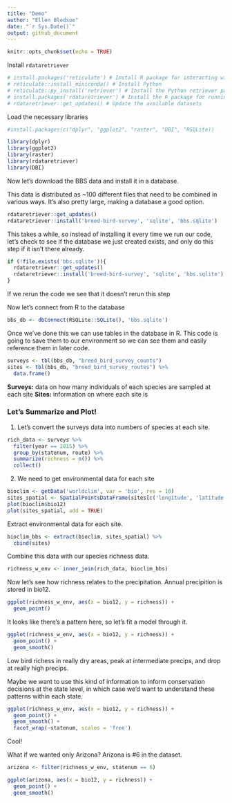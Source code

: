 ```yaml
---
title: "Demo"
author: "Ellen Bledsoe"
date: "`r Sys.Date()`"
output: github_document
---
```


```r
knitr::opts_chunk$set(echo = TRUE)
```

Install `rdataretriever`

```r
# install.packages('reticulate') # Install R package for interacting with Python
# reticulate::install_miniconda() # Install Python
# reticulate::py_install('retriever') # Install the Python retriever package
# install.packages('rdataretriever') # Install the R package for running the retriever
# rdataretriever::get_updates() # Update the available datasets
```

Load the necessary libraries
```r
#install.packages(c("dplyr", "ggplot2", "raster", "DBI", "RSQLite))

library(dplyr)
library(ggplot2)
library(raster)
library(rdataretriever)
library(DBI)
```

Now let’s download the BBS data and install it in a database.

This data is distributed as ~100 different files that need to be combined in various ways. It’s also pretty large, making a database a good option.

```r
rdataretriever::get_updates()
rdataretriever::install('breed-bird-survey', 'sqlite', 'bbs.sqlite')
```

This takes a while, so instead of installing it every time we run our code, let’s check to see if the database we just created exists, and only do this step if it isn’t there already.

```r
if (!file.exists('bbs.sqlite')){
  rdataretriever::get_updates()
  rdataretriever::install('breed-bird-survey', 'sqlite', 'bbs.sqlite')
}
```

If we rerun the code we see that it doesn’t rerun this step

Now let’s connect from R to the database

```r
bbs_db <- dbConnect(RSQLite::SQLite(), 'bbs.sqlite')
```

Once we’ve done this we can use tables in the database in R. This code is going to save them to our environment so we can see them and easily reference them in later code.

```r
surveys <- tbl(bbs_db, "breed_bird_survey_counts")
sites <- tbl(bbs_db, "breed_bird_survey_routes") %>%
  data.frame()
```
**Surveys:** data on how many individuals of each species are sampled at each site
**Sites:** information on where each site is

### Let's Summarize and Plot!

1) Let’s convert the surveys data into numbers of species at each site.

```r
rich_data <- surveys %>%
  filter(year == 2015) %>%
  group_by(statenum, route) %>%
  summarize(richness = n()) %>%
  collect()
```

2) We need to get environmental data for each site

```r
bioclim <- getData('worldclim', var = 'bio', res = 10)
sites_spatial <- SpatialPointsDataFrame(sites[c('longitude', 'latitude')], sites)
plot(bioclim$bio12)
plot(sites_spatial, add = TRUE)
```
Extract environmental data for each site.

```r
bioclim_bbs <- extract(bioclim, sites_spatial) %>%
  cbind(sites)
```

Combine this data with our species richness data.

```r
richness_w_env <- inner_join(rich_data, bioclim_bbs)
```

Now let’s see how richness relates to the precipitation.
Annual precipition is stored in bio12.

```r
ggplot(richness_w_env, aes(x = bio12, y = richness)) +
  geom_point()
```

It looks like there’s a pattern here, so let’s fit a model through it.

```r
ggplot(richness_w_env, aes(x = bio12, y = richness)) +
  geom_point() +
  geom_smooth()
```

Low bird richess in really dry areas, peak at intermediate precips, and drop at really high precips.

Maybe we want to use this kind of information to inform conservation decisions at the state level, in which case we’d want to understand these patterns within each state.

```r
ggplot(richness_w_env, aes(x = bio12, y = richness)) +
  geom_point() +
  geom_smooth() +
  facet_wrap(~statenum, scales = 'free')
```
Cool!

What if we wanted only Arizona? Arizona is #6 in the dataset.

```r
arizona <- filter(richness_w_env, statenum == 6)

ggplot(arizona, aes(x = bio12, y = richness)) +
  geom_point() +
  geom_smooth()
```

